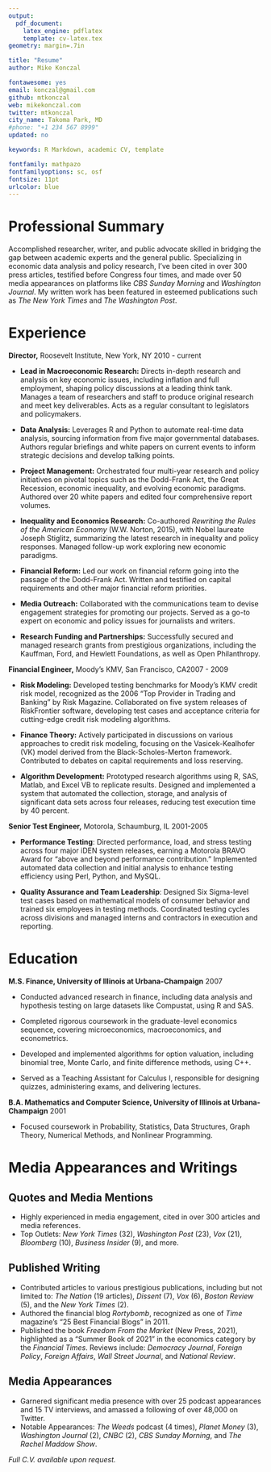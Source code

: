 ```yaml
---
output: 
  pdf_document:
    latex_engine: pdflatex
    template: cv-latex.tex
geometry: margin=.7in

title: "Resume"
author: Mike Konczal

fontawesome: yes
email: konczal@gmail.com
github: mtkonczal
web: mikekonczal.com
twitter: mtkonczal
city_name: Takoma Park, MD
#phone: "+1 234 567 8999"
updated: no

keywords: R Markdown, academic CV, template

fontfamily: mathpazo
fontfamilyoptions: sc, osf
fontsize: 11pt
urlcolor: blue
---
```

\pagenumbering{arabic}
# Professional Summary

Accomplished researcher, writer, and public advocate skilled in bridging the gap between academic experts and the general public. Specializing in economic data analysis and policy research, I've been cited in over 300 press articles, testified before Congress four times, and made over 50 media appearances on platforms like *CBS Sunday Morning* and *Washington Journal*. My written work has been featured in esteemed publications such as *The New York Times* and *The Washington Post*.

# Experience 

**Director,** Roosevelt Institute, New York, NY \hfill 2010 - current

- **Lead in Macroeconomic Research:** Directs in-depth research and analysis on key economic issues, including inflation and full employment, shaping policy discussions at a leading think tank. Manages a team of researchers and staff to produce original research and meet key deliverables. Acts as a regular consultant to legislators and policymakers.

- **Data Analysis:** Leverages R and Python to automate real-time data analysis, sourcing information from five major governmental databases. Authors regular briefings and white papers on current events to inform strategic decisions and develop talking points.

- **Project Management:** Orchestrated four multi-year research and policy initiatives on pivotal topics such as the Dodd-Frank Act, the Great Recession, economic inequality, and evolving economic paradigms. Authored over 20 white papers and edited four comprehensive report volumes.

- **Inequality and Economics Research:** Co-authored *Rewriting the Rules of the American Economy* (W.W. Norton, 2015), with Nobel laureate Joseph Stiglitz, summarizing the latest research in inequality and policy responses. Managed follow-up work exploring new economic paradigms.

- **Financial Reform:** Led our work on financial reform going into the passage of the Dodd-Frank Act. Written and testified on capital requirements and other major financial reform priorities.

- **Media Outreach:** Collaborated with the communications team to devise engagement strategies for promoting our projects. Served as a go-to expert on economic and policy issues for journalists and writers.

- **Research Funding and Partnerships:** Successfully secured and managed research grants from prestigious organizations, including the Kauffman, Ford, and Hewlett Foundations, as well as Open Philanthropy.

**Financial Engineer,** Moody’s KMV, San Francisco, CA\hfill 2007 - 2009

- **Risk Modeling:** Developed testing benchmarks for Moody’s KMV credit risk model, recognized as the 2006 "Top Provider in Trading and Banking" by Risk Magazine. Collaborated on five system releases of RiskFrontier software, developing test cases and acceptance criteria for cutting-edge credit risk modeling algorithms.

- **Finance Theory:** Actively participated in discussions on various approaches to credit risk modeling, focusing on the Vasicek-Kealhofer (VK) model derived from the Black-Scholes-Merton framework. Contributed to debates on capital requirements and loss reserving.

- **Algorithm Development:** Prototyped research algorithms using R, SAS, Matlab, and Excel VB to replicate results. Designed and implemented a system that automated the collection, storage, and analysis of significant data sets across four releases, reducing test execution time by 40 percent.

**Senior Test Engineer,** Motorola, Schaumburg, IL \hfill 2001-2005

- **Performance Testing**: Directed performance, load, and stress testing across four major iDEN system releases, earning a Motorola BRAVO Award for "above and beyond performance contribution." Implemented automated data collection and initial analysis to enhance testing efficiency using Perl, Python, and MySQL.

- **Quality Assurance and Team Leadership**: Designed Six Sigma-level test cases based on mathematical models of consumer behavior and trained six employees in testing methods. Coordinated testing cycles across divisions and managed interns and contractors in execution and reporting.

# Education

**M.S. Finance, University of Illinois at Urbana-Champaign** \hfill 2007

- Conducted advanced research in finance, including data analysis and hypothesis testing on large datasets like Compustat, using R and SAS.

- Completed rigorous coursework in the graduate-level economics sequence, covering microeconomics, macroeconomics, and econometrics.

- Developed and implemented algorithms for option valuation, including binomial tree, Monte Carlo, and finite difference methods, using C++.

- Served as a Teaching Assistant for Calculus I, responsible for designing quizzes, administering exams, and delivering lectures.

**B.A. Mathematics and Computer Science, University of Illinois at Urbana-Champaign** \hfill 2001

- Focused coursework in Probability, Statistics, Data Structures, Graph Theory, Numerical Methods, and Nonlinear Programming.

# Media Appearances and Writings

## Quotes and Media Mentions##
- Highly experienced in media engagement, cited in over 300 articles and media references.
- Top Outlets: _New York Times_ (32), _Washington Post_ (23), _Vox_ (21), _Bloomberg_ (10), _Business Insider_ (9), and more.

## Published Writing
- Contributed articles to various prestigious publications, including but not limited to: _The Nation_ (19 articles), _Dissent_ (7), _Vox_ (6), _Boston Review_ (5), and the _New York Times_ (2).
- Authored the financial blog _Rortybomb_, recognized as one of _Time_ magazine's "25 Best Financial Blogs" in 2011.
- Published the book _Freedom From the Market_ (New Press, 2021), highlighted as a "Summer Book of 2021" in the economics category by the _Financial Times_. Reviews include: _Democracy Journal_, _Foreign Policy_, _Foreign Affairs_, _Wall Street Journal_, and _National Review_.

## Media Appearances
- Garnered significant media presence with over 25 podcast appearances and 15 TV interviews, and amassed a following of over 48,000 on Twitter.
- Notable Appearances: _The Weeds_ podcast (4 times), _Planet Money_ (3), _Washington Journal_ (2), _CNBC_ (2), _CBS Sunday Morning_, and _The Rachel Maddow Show_.

_Full C.V. available upon request._

